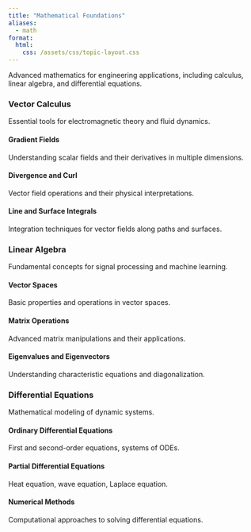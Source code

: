 ```yaml
---
title: "Mathematical Foundations"
aliases:
  - math
format:
  html:
    css: /assets/css/topic-layout.css
---
```


::: {.topic-intro .math-topic}
Advanced mathematics for engineering applications, including calculus, linear algebra, and differential equations.
:::

::: {.subtopics-grid .math-topic}
::: {.topic .collapsed}
### Vector Calculus
Essential tools for electromagnetic theory and fluid dynamics.

::: {.subtopics}
#### Gradient Fields
Understanding scalar fields and their derivatives in multiple dimensions.

#### Divergence and Curl
Vector field operations and their physical interpretations.

#### Line and Surface Integrals
Integration techniques for vector fields along paths and surfaces.
:::
:::

::: {.topic .collapsed}
### Linear Algebra
Fundamental concepts for signal processing and machine learning.

::: {.subtopics}
#### Vector Spaces
Basic properties and operations in vector spaces.

#### Matrix Operations
Advanced matrix manipulations and their applications.

#### Eigenvalues and Eigenvectors
Understanding characteristic equations and diagonalization.
:::
:::

::: {.topic .collapsed}
### Differential Equations
Mathematical modeling of dynamic systems.

::: {.subtopics}
#### Ordinary Differential Equations
First and second-order equations, systems of ODEs.

#### Partial Differential Equations
Heat equation, wave equation, Laplace equation.

#### Numerical Methods
Computational approaches to solving differential equations.
:::
:::
:::

<script>
window.addEventListener('load', function() {
    document.querySelectorAll('.topic').forEach(topic => {
        const header = topic.querySelector('h3');
        header.addEventListener('click', () => {
            topic.classList.toggle('collapsed');
        });
    });
});
</script>
